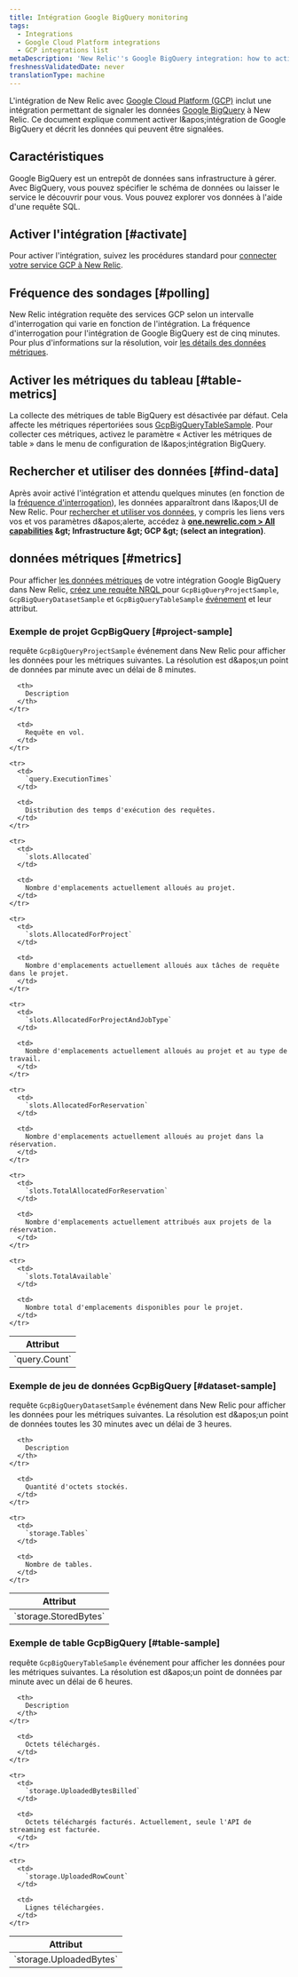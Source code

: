 ```yaml
---
title: Intégration Google BigQuery monitoring
tags:
  - Integrations
  - Google Cloud Platform integrations
  - GCP integrations list
metaDescription: 'New Relic''s Google BigQuery integration: how to activate it and what data it reports.'
freshnessValidatedDate: never
translationType: machine
---
```


L'intégration de New Relic avec [Google Cloud Platform (GCP)](https://cloud.google.com/) inclut une intégration permettant de signaler les données [Google BigQuery](https://cloud.google.com/bigquery/) à New Relic. Ce document explique comment activer l&amp;apos;intégration de Google BigQuery et décrit les données qui peuvent être signalées.

## Caractéristiques

Google BigQuery est un entrepôt de données sans infrastructure à gérer. Avec BigQuery, vous pouvez spécifier le schéma de données ou laisser le service le découvrir pour vous. Vous pouvez explorer vos données à l'aide d'une requête SQL.

## Activer l'intégration [#activate]

Pour activer l'intégration, suivez les procédures standard pour [connecter votre service GCP à New Relic](/docs/connect-google-cloud-platform-services-infrastructure).

## Fréquence des sondages [#polling]

New Relic intégration requête des services GCP selon un intervalle d'interrogation qui varie en fonction de l'intégration. La fréquence d'interrogation pour l'intégration de Google BigQuery est de cinq minutes. Pour plus d'informations sur la résolution, voir [les détails des données métriques](#metrics).

## Activer les métriques du tableau [#table-metrics]

La collecte des métriques de table BigQuery est désactivée par défaut. Cela affecte les métriques répertoriées sous [GcpBigQueryTableSample](#table-sample). Pour collecter ces métriques, activez le paramètre « Activer les métriques de table » dans le menu de configuration de l&amp;apos;intégration BigQuery.

## Rechercher et utiliser des données [#find-data]

Après avoir activé l'intégration et attendu quelques minutes (en fonction de la [fréquence d'interrogation](#polling)), les données apparaîtront dans l&amp;apos;UI de New Relic. Pour [rechercher et utiliser vos données](/docs/infrastructure/integrations/find-use-infrastructure-integration-data), y compris les liens vers vos <InlinePopover type="dashboards" />et vos paramètres d&amp;apos;alerte, accédez à <DNT>**[one.newrelic.com &gt; All capabilities](https://one.newrelic.com/all-capabilities) &amp;gt; Infrastructure &amp;gt; GCP &amp;gt; (select an integration)**</DNT>.

## données métriques [#metrics]

Pour afficher [les données métriques](/docs/telemetry-data-platform/understand-data/new-relic-data-types/#metrics) de votre intégration Google BigQuery dans New Relic, [créez une requête NRQL ](/docs/integrations/new-relic-integrations/getting-started/use-integration-data-new-relic-insights#nrql)pour `GcpBigQueryProjectSample`, `GcpBigQueryDatasetSample` et `GcpBigQueryTableSample` [événement](/docs/using-new-relic/welcome-new-relic/getting-started/glossary#event) et leur attribut.

### Exemple de projet GcpBigQuery [#project-sample]

requête `GcpBigQueryProjectSample` événement dans New Relic pour afficher les données pour les métriques suivantes. La résolution est d&amp;apos;un point de données par minute avec un délai de 8 minutes.

<table>
  <thead>
    <tr>
      <th style={{ width: "300px" }}>
        Attribut
      </th>

      <th>
        Description
      </th>
    </tr>
  </thead>

  <tbody>
    <tr>
      <td>
        `query.Count`
      </td>

      <td>
        Requête en vol.
      </td>
    </tr>

    <tr>
      <td>
        `query.ExecutionTimes`
      </td>

      <td>
        Distribution des temps d'exécution des requêtes.
      </td>
    </tr>

    <tr>
      <td>
        `slots.Allocated`
      </td>

      <td>
        Nombre d'emplacements actuellement alloués au projet.
      </td>
    </tr>

    <tr>
      <td>
        `slots.AllocatedForProject`
      </td>

      <td>
        Nombre d'emplacements actuellement alloués aux tâches de requête dans le projet.
      </td>
    </tr>

    <tr>
      <td>
        `slots.AllocatedForProjectAndJobType`
      </td>

      <td>
        Nombre d'emplacements actuellement alloués au projet et au type de travail.
      </td>
    </tr>

    <tr>
      <td>
        `slots.AllocatedForReservation`
      </td>

      <td>
        Nombre d'emplacements actuellement alloués au projet dans la réservation.
      </td>
    </tr>

    <tr>
      <td>
        `slots.TotalAllocatedForReservation`
      </td>

      <td>
        Nombre d'emplacements actuellement attribués aux projets de la réservation.
      </td>
    </tr>

    <tr>
      <td>
        `slots.TotalAvailable`
      </td>

      <td>
        Nombre total d'emplacements disponibles pour le projet.
      </td>
    </tr>
  </tbody>
</table>

### Exemple de jeu de données GcpBigQuery [#dataset-sample]

requête `GcpBigQueryDatasetSample` événement dans New Relic pour afficher les données pour les métriques suivantes. La résolution est d&amp;apos;un point de données toutes les 30 minutes avec un délai de 3 heures.

<table>
  <thead>
    <tr>
      <th style={{ width: "300px" }}>
        Attribut
      </th>

      <th>
        Description
      </th>
    </tr>
  </thead>

  <tbody>
    <tr>
      <td>
        `storage.StoredBytes`
      </td>

      <td>
        Quantité d'octets stockés.
      </td>
    </tr>

    <tr>
      <td>
        `storage.Tables`
      </td>

      <td>
        Nombre de tables.
      </td>
    </tr>
  </tbody>
</table>

### Exemple de table GcpBigQuery [#table-sample]

requête `GcpBigQueryTableSample` événement pour afficher les données pour les métriques suivantes. La résolution est d&amp;apos;un point de données par minute avec un délai de 6 heures.

<table>
  <thead>
    <tr>
      <th style={{ width: "300px" }}>
        Attribut
      </th>

      <th>
        Description
      </th>
    </tr>
  </thead>

  <tbody>
    <tr>
      <td>
        `storage.UploadedBytes`
      </td>

      <td>
        Octets téléchargés.
      </td>
    </tr>

    <tr>
      <td>
        `storage.UploadedBytesBilled`
      </td>

      <td>
        Octets téléchargés facturés. Actuellement, seule l'API de streaming est facturée.
      </td>
    </tr>

    <tr>
      <td>
        `storage.UploadedRowCount`
      </td>

      <td>
        Lignes téléchargées.
      </td>
    </tr>
  </tbody>
</table>
